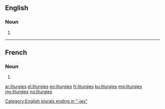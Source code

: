 ==English==

===Noun===
{{head|en|plural}}

# {{plural of|liturgy|lang=en}}

[[Category:English plurals ending in "-ies"]]

----

==French==

===Noun===
{{head|fr|plural|g=?}}

# {{plural of|liturgie|lang=fr}}

[[ar:liturgies]]
[[el:liturgies]]
[[eo:liturgies]]
[[fr:liturgies]]
[[ku:liturgies]]
[[mg:liturgies]]
[[my:liturgies]]
[[no:liturgies]]